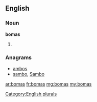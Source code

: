 ==English==

===Noun===
'''bomas'''

# {{plural of|[[boma]]}}

===Anagrams===
* [[ambos#English|ambos]]
* [[sambo#English|sambo]], [[Sambo#English|Sambo]]

[[Category:English plurals]]

[[ar:bomas]]
[[fr:bomas]]
[[mg:bomas]]
[[my:bomas]]